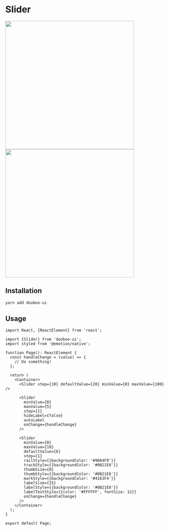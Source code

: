 
<Meta title="Components/Slider" />

# Slider

<p>
<img
  src="https://user-images.githubusercontent.com/11019960/73301465-2d215000-4256-11ea-974f-e45be574a4a4.png"
  width="400"
/>
<img
  src="https://user-images.githubusercontent.com/11019960/73301499-3c080280-4256-11ea-9095-80c40703191f.png"
  width="400"
/>

</p>

## Installation

```sh
yarn add dooboo-ui
```

## Usage

```tsx
import React, {ReactElement} from 'react';

import {Slider} from 'dooboo-ui';
import styled from '@emotion/native';

function Page(): ReactElement {
  const handleChange = (value) => {
    // Do something!
  };

  return (
    <Container>
      <Slider step={10} defaultValue={20} minValue={0} maxValue={100} />

      <Slider
        minValue={0}
        maxValue={5}
        step={1}
        hideLabel={false}
        autoLabel
        onChange={handleChange}
      />

      <Slider
        minValue={0}
        maxValue={10}
        defaultValue={6}
        step={1}
        railStyle={{backgroundColor: '#90A4F9'}}
        trackStyle={{backgroundColor: '#0B21E8'}}
        thumbSize={8}
        thumbStyle={{backgroundColor: '#0B21E8'}}
        markStyle={{backgroundColor: '#4163F4'}}
        labelSize={15}
        labelStyle={{backgroundColor: '#0B21E8'}}
        labelTextStyle={{color: '#FFFFFF', fontSize: 12}}
        onChange={handleChange}
      />
    </Container>
  );
}

export default Page;
```
